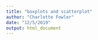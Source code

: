 ```yaml
---
title: "boxplots and scatterplot"
author: "Charlotte Fowler"
date: "12/5/2019"
output: html_document
---
```


